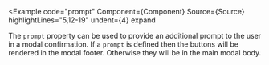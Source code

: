 
<Example
  code="prompt"
  Component={Component}
  Source={Source}
  highlightLines="5,12-19"
  undent={4}
  expand
>
  The `prompt` property can be used to provide an additional prompt to the
  user in a modal confirmation. If a `prompt` is defined then the buttons
  will be rendered in the modal footer.  Otherwise they will be in the main
  modal body.
</Example>

